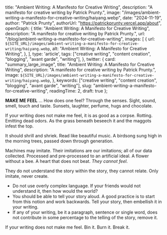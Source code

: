 
  title: "Ambient Writing: A Manifesto for Creative Writing",
  description: "A manifesto for creative writing by Patrick Prunty.",
  image: "/images/ambient-writing-a-manifesto-for-creative-writing/haiyang.webp",
  date: "2024-11-19",
  author: "Patrick Prunty",
  authorUrl: "https://patrickprunty.vercel.app/about",
  openGraph: {
    title: "Ambient Writing: A Manifesto for Creative Writing",
    description: "A manifesto for creative writing by Patrick Prunty.",
    url: "/blog/ambient-writing-a-manifesto-for-creative-writing",
    images: [
      {
        url: `${SITE_URL}/images/ambient-writing-a-manifesto-for-creative-writing/haiyang.webp`,
        alt: "Ambient Writing: A Manifesto for Creative Writing",
      },
    ],
    type: 'article',
    tags: ["creative writing", "content creation", "blogging", "avant garde", "writing"],
  },
  twitter: {
    card: "summary_large_image",
    title: "Ambient Writing: A Manifesto for Creative Writing",
    description: "A manifesto for creative writing by Patrick Prunty.",
    image: `${SITE_URL}/images/ambient-writing-a-manifesto-for-creative-writing/haiyang.webp`,
  },
  keywords: ["creative writing", "content creation", "blogging", "avant garde", "writing"],
  slug: "ambient-writing-a-manifesto-for-creative-writing",
  readingTime: 2,
  draft: true
};

**MAKE ME FEEL** ... How does one feel? Through the senses. Sight, sound, smell, touch and taste. Sunsets, laughter, perfume, hugs and chocolate.

If your writing does not make me feel, it is as good as a corpse. Rotting. Emitting dead odors. As the grass beneath beseech it and the maggots infest the top.

It should shrill and shriek. Read like beautiful music. A birdsong sung high in the morning trees, passed down through generation.

Machines may imitate. Their imitations are our imitations; all of our data collected. Processed and pre-processed to an artificial ideal. A flower without a bee. A heart that does not beat. *They cannot feel*.

They do not understand the story within the story, they cannot relate. Only imitate, never create.

* Do not use overly complex language. If your friends would not understand it, then how would the world?
* You should be able to tell your story aloud. A good practice is to start from this notion and work backwards. Tell your story, then embellish it in your writing.
* If any of your writing, be it a paragraph, sentence or single word, does not contribute in some percentage to the telling of the story, remove it.

If your writing does not make me feel. Bin it. Burn it. Break it.